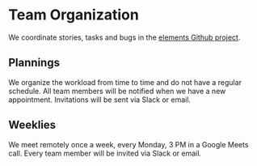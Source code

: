 
<Meta title="Docs/Contributing/Team Organization" />

# Team Organization

We coordinate stories, tasks and bugs in the [elements Github project](https://github.com/inovex/elements/projects/1).

## Plannings

We organize the workload from time to time and do not have a regular schedule. All team members will be notified when we have a new appointment. Invitations will be sent via Slack or email.

## Weeklies

We meet remotely once a week, every Monday, 3 PM in a Google Meets call. Every team member will be invited via Slack or email.

